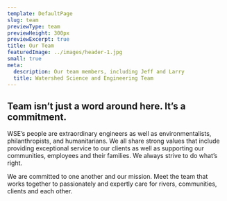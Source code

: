 ```yaml
---
template: DefaultPage
slug: team
previewType: team
previewHeight: 300px
previewExcerpt: true
title: Our Team
featuredImage: ../images/header-1.jpg
small: true
meta:
  description: Our team members, including Jeff and Larry
  title: Watershed Science and Engineering Team
---
```


## Team isn’t just a word around here. It’s a commitment.

WSE’s people are extraordinary engineers as well as environmentalists, philanthropists, and humanitarians. We all share strong values that include providing exceptional service to our clients as well as supporting our communities, employees and their families. We always strive to do what’s right.

We are committed to one another and our mission. Meet the team that works together to passionately and expertly care for rivers, communities, clients and each other.